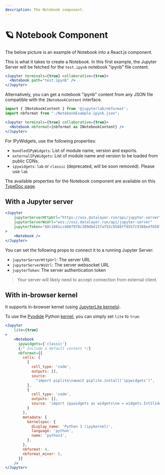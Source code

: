 ```yaml
---
description: The Notebook component.
---
```




# 🪐 Notebook Component

The below picture is an example of Notebook into a React.js component.

<ModalImage
  small="https://datalayer-jupyter-examples.s3.amazonaws.com/jupyter-react-notebook.png"
  large="https://datalayer-jupyter-examples.s3.amazonaws.com/jupyter-react-notebook.png"
  alt="Jupyter UI Notebook"
/>

This is what it takes to create a Notebook. In this first example, the Jupyter Server will be fetched for the `test.ipynb` notebook "ipynb" file content.

```jsx
<Jupyter terminals={true} collaborative={true}>
  <Notebook path="test.ipynb" />
</Jupyter>
```

Alternatively, you can get a notebook "ipynb" content from any JSON file compatible with the `INotebookContent` interface.

```jsx
import { INotebookContent } from '@jupyterlab/nbformat';
import nbformat from "./NotebookExample.ipynb.json";

<Jupyter terminals={true} collaborative={true}>
  <Notebook nbformat={nbformat as INotebookContent} />
</Jupyter>
```

For IPyWidgets, use the following properties:

- `bundledIPyWidgets`: List of module name, version and exports.
- `externalIPyWidgets`: List of module name and version to be loaded from public CDNs.
- `ipywidgets`: `lab` or `classic` (deprecated, will be soon removed). Please use `lab`

The available properties for the Notebook component are available on this [TypeDoc page](https://typedoc.datalayer.tech/datalayer/jupyter-react/0.8.1/types/INotebookProps.html).

## With a Jupyter server

<StorybookView 
    story='components-notebook--default'
/>

```jsx
<Jupyter
    jupyterServerHttpUrl="https://oss.datalayer.run/api/jupyter-server"
    jupyterServerWsUrl="wss://oss.datalayer.run/api/jupyter-server"
    jupyterToken="60c1661cc408f978c309d04157af55c9588ff9557c9380e4fb50785750703da6"
>
    <Notebook />
</Jupyter>
```

You can set the following props to connect it to a running Jupyter Server:
- `jupyterServerHttpUrl`: The server URL
- `jupyterServerWsUrl`: The server websocket URL
- `jupyterToken`: The server authentication token

> Your server will likely need to accept connection from external client.

## With in-browser kernel

It supports in-browser kernel (using [JupyterLite kernels](https://jupyterlite.readthedocs.io/en/stable/)).

To use the [Pyodide](https://pyodide.org/) Python [kernel](https://github.com/jupyterlite/pyodide-kernel),
you can simply set `lite` to `true`:

<StorybookView 
    story='components-notebook--lite-python'
/>

```jsx
<Jupyter
    lite={true}
>
    <Notebook
      ipywidgets={'classic'}
      {/* Include a default content */}
      nbformat={{
        cells: [
          {
            cell_type: 'code',
            outputs: [],
            source:
              "import piplite\nawait piplite.install('ipywidgets')",
          },
          {
            cell_type: 'code',
            outputs: [],
            source: 'import ipywidgets as widgets\nw = widgets.IntSlider()\nw',
          }
        ],  
        metadata: {
          kernelspec: {
            display_name: 'Python 3 (ipykernel)',
            language: 'python',
            name: 'python3',
          },
        },
        nbformat: 4,
        nbformat_minor: 5,
      }}
    />
</Jupyter>
```
